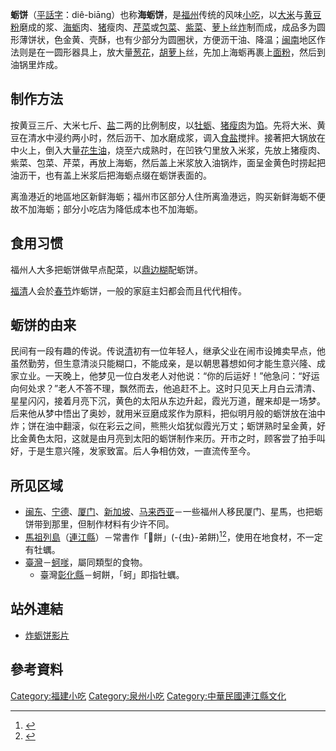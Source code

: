{{noteTA
|1=zh-cn:小吃; zh-hk:小食;zh-mo:小食; zh-tw:小吃;
}}
'''蛎饼'''（[[平話字|平話字]]：diê-biāng）也称'''海蛎饼'''，是[[福州|福州]]传统的风味[[小吃|小吃]]，以[[大米|大米]]与[[黄豆粉|黄豆粉]]磨成的浆、[[海蛎|海蛎]]肉、[[猪|猪]]瘦肉、[[芹菜|芹菜]]或[[包菜|包菜]]、[[紫菜|紫菜]]、[[萝卜|萝卜]]丝[[炸|炸]]制而成，成品多为圆形薄饼状，色金黄、壳酥，也有少部分为圆圈状，方便沥干油、降温；[[闽南|闽南]]地区作法则是在一圆形器具上，放大量[[葱花|葱花]]，[[胡萝卜|胡萝卜]]丝，先加上海蛎再裹上[[面粉|面粉]]，然后到油锅里炸成。

==制作方法==
按黄豆三斤、大米七斤、[[食鹽|盐]]二两的比例制皮，以[[牡蛎|牡蛎]]、[[豬肉|猪瘦肉]]为[[馅|馅]]。先将大米、黄豆在清水中浸约两小时，然后沥干、加水磨成浆，调入[[食盐|食盐]]搅拌。接著把大锅放在中火上，倒入大量[[花生油|花生油]]，烧至六成熟时，在凹铁勺里放入米浆，先放上猪瘦肉、紫菜、包菜、芹菜，再放上海蛎，然后盖上米浆放入油锅炸，面呈金黄色时捞起把油沥干，也有盖上米浆后把海蛎点缀在蛎饼表面的。

离渔港近的地區地区新鲜海蛎；福州市区部分人住所离渔港远，购买新鲜海蛎不便故不加海蛎；部分小吃店为降低成本也不加海蛎。

==食用习惯==
福州人大多把蛎饼做早点配菜，以[[鼎边糊|鼎边糊]]配蛎饼。

[[福清|福清]]人会於[[春节|春节]]炸蛎饼，一般的家庭主妇都会而且代代相传。

==蛎饼的由来==
民间有一段有趣的传说。传说[[清朝|清]]初有一位年轻人，继承父业在闹市设摊卖早点，他虽然勤劳，但生意清淡只能糊口，不能成亲，是以朝思暮想如何才能生意兴隆、成家立业。一天晚上，他梦见一位白发老人对他说：“你的后运好！”他急问：“好运向何处求？”老人不答不理，飘然而去，他追赶不上。这时只见天上月白云清清、星星闪闪，接着月亮下沉，黄色的太阳从东边升起，霞光万道，醒来却是一场梦。后来他从梦中悟出了奥妙，就用米豆磨成浆作为原料，把似明月般的蛎饼放在油中炸；饼在油中翻滚，似在彩云之间，熊熊火焰犹似霞光万丈；蛎饼熟时呈金黄，好比金黄色太阳，这就是由月亮到太阳的蛎饼制作来历。开市之时，顾客尝了拍手叫好，于是生意兴隆，发家致富。后人争相仿效，一直流传至今。

==所见区域==
*[[闽东|闽东]]、[[宁德|宁德]]、[[厦门|厦门]]、[[新加坡|新加坡]]、[[马来西亚|马来西亚]]－一些福州人移民厦门、星馬，也把蛎饼带到那里，但制作材料有少许不同。
*[[馬祖列島|馬祖列島]]（[[連江縣_(中華民國)|連江縣]]）－常書作「𧋘餅」(-{虫}-弟餅)<ref>{{Cite web |url=http://duncanyui.pixnet.net/blog/post/98103737-2013%E5%9B%9B%E8%A8%AA%E9%A6%AC%E7%A5%96%E8%B7%B3%E5%B3%B6%E8%A1%8C%E3%80%81%E5%8D%97%E7%AB%BF%E9%98%BF%E5%A9%86%28%E8%99%AB%E5%BC%9F%29%E9%A4%85 |title=南竿阿婆(虫弟)餅 |access-date=2018-10-19 |archive-url=https://web.archive.org/web/20181222173736/http://duncanyui.pixnet.net/blog/post/98103737-2013%e5%9b%9b%e8%a8%aa%e9%a6%ac%e7%a5%96%e8%b7%b3%e5%b3%b6%e8%a1%8c%e3%80%81%e5%8d%97%e7%ab%bf%e9%98%bf%e5%a9%86%28%e8%99%ab%e5%bc%9f%29%e9%a4%85 |archive-date=2018-12-22 |dead-url=yes }}</ref><ref>{{Cite web |url=https://blog.xuite.net/maomi/Food01/454188647-%5B%E9%A6%AC%E7%A5%96%E5%8D%97%E7%AB%BF%5D+%E9%98%BF%E7%8F%A0%28%E8%99%AB%E5%BC%9F%29%E9%A4%85%EF%BC%9A%E5%8D%B3%E5%B0%87%E6%88%90%E7%82%BA%E7%B5%95%E9%9F%BF%E7%9A%84%E9%A6%AC%E7%A5%96%E7%89%B9%E8%89%B2%E5%B0%8F%E5%90%83%E5%BA%97+%C2%A02853 |title=阿珠(虫弟)餅 |access-date=2018-10-19 |archive-url=https://web.archive.org/web/20181020011517/https://blog.xuite.net/maomi/Food01/454188647-%5B%E9%A6%AC%E7%A5%96%E5%8D%97%E7%AB%BF%5D+%E9%98%BF%E7%8F%A0%28%E8%99%AB%E5%BC%9F%29%E9%A4%85%EF%BC%9A%E5%8D%B3%E5%B0%87%E6%88%90%E7%82%BA%E7%B5%95%E9%9F%BF%E7%9A%84%E9%A6%AC%E7%A5%96%E7%89%B9%E8%89%B2%E5%B0%8F%E5%90%83%E5%BA%97+%C2%A02853 |archive-date=2018-10-20 |dead-url=yes }}</ref>，使用在地食材，不一定有牡蠣。
*[[臺灣|臺灣]]－[[蚵嗲|蚵嗲]]，屬同類型的食物。
**臺灣[[彰化縣|彰化縣]]－蚵餅，「蚵」即指牡蠣。

==站外連結==
*[http://www.tudou.com/programs/view/cAztOHMTekQ/ 炸蛎饼影片] {{Wayback|url=http://www.tudou.com/programs/view/cAztOHMTekQ/ |date=20160308073507 }}

==參考資料==
{{reflist|refs=}}

[[Category:福建小吃|Category:福建小吃]]
[[Category:泉州小吃|Category:泉州小吃]]
[[Category:中華民國連江縣文化|Category:中華民國連江縣文化]]